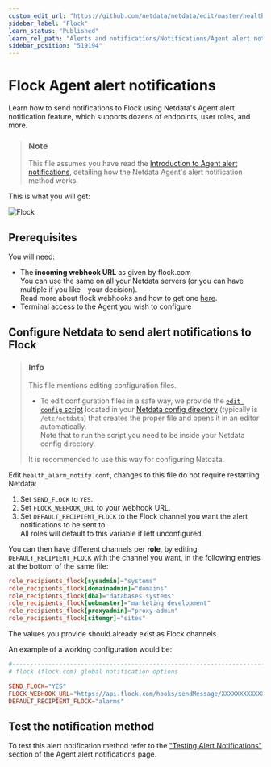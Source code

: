 ```yaml
---
custom_edit_url: "https://github.com/netdata/netdata/edit/master/health/notifications/flock/README.md"
sidebar_label: "Flock"
learn_status: "Published"
learn_rel_path: "Alerts and notifications/Notifications/Agent alert notifications"
sidebar_position: "519194"
---
```

# Flock Agent alert notifications

Learn how to send notifications to Flock using Netdata's Agent alert notification feature, which supports dozens of endpoints, user roles, and more.

> ### Note
>
> This file assumes you have read the [Introduction to Agent alert notifications](/docs/alerts-and-notifications/notifications/agent-alert-notifications), detailing how the Netdata Agent's alert notification method works.

This is what you will get:

![Flock](https://i.imgur.com/ok9bRzw.png)

## Prerequisites

You will need:

- The **incoming webhook URL** as given by flock.com  
  You can use the same on all your Netdata servers (or you can have multiple if you like - your decision).  
    Read more about flock webhooks and how to get one [here](https://admin.flock.com/webhooks).
- Terminal access to the Agent you wish to configure

## Configure Netdata to send alert notifications to Flock

> ### Info
>
> This file mentions editing configuration files.  
>
> - To edit configuration files in a safe way, we provide the [`edit config` script](/docs/getting-started/manage-and-configure/configuration#use-edit-config-to-edit-configuration-files) located in your [Netdata config directory](/docs/getting-started/manage-and-configure/configuration#the-netdata-config-directory) (typically is `/etc/netdata`) that creates the proper file and opens it in an editor automatically.  
> Note that to run the script you need to be inside your Netdata config directory.
>
> It is recommended to use this way for configuring Netdata.

Edit `health_alarm_notify.conf`, changes to this file do not require restarting Netdata:

1. Set `SEND_FLOCK` to `YES`.
2. Set `FLOCK_WEBHOOK_URL` to your webhook URL.
3. Set `DEFAULT_RECIPIENT_FLOCK` to the Flock channel you want the alert notifications to be sent to.  
   All roles will default to this variable if left unconfigured.

You can then have different channels per **role**, by editing `DEFAULT_RECIPIENT_FLOCK` with the channel you want, in the following entries at the bottom of the same file:

```conf
role_recipients_flock[sysadmin]="systems"
role_recipients_flock[domainadmin]="domains"
role_recipients_flock[dba]="databases systems"
role_recipients_flock[webmaster]="marketing development"
role_recipients_flock[proxyadmin]="proxy-admin"
role_recipients_flock[sitemgr]="sites"
```

The values you provide should already exist as Flock channels.

An example of a working configuration would be:

```conf
#------------------------------------------------------------------------------
# flock (flock.com) global notification options

SEND_FLOCK="YES"
FLOCK_WEBHOOK_URL="https://api.flock.com/hooks/sendMessage/XXXXXXXXXXXXXXXXXXXXXXXXXXXXXXX"
DEFAULT_RECIPIENT_FLOCK="alarms"
```

## Test the notification method

To test this alert notification method refer to the ["Testing Alert Notifications"](/docs/alerts-and-notifications/notifications/agent-alert-notifications#testing-alert-notifications) section of the Agent alert notifications page.
